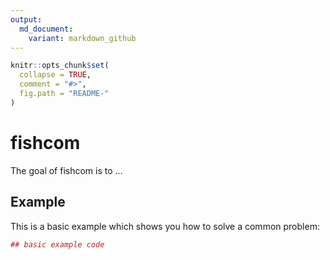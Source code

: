 ```yaml
---
output:
  md_document:
    variant: markdown_github
---
```


<!-- README.md is generated from README.Rmd. Please edit that file -->

```r
knitr::opts_chunk$set(
  collapse = TRUE,
  comment = "#>",
  fig.path = "README-"
)
```

# fishcom

The goal of fishcom is to ...

## Example

This is a basic example which shows you how to solve a common problem:

```r
## basic example code
```
